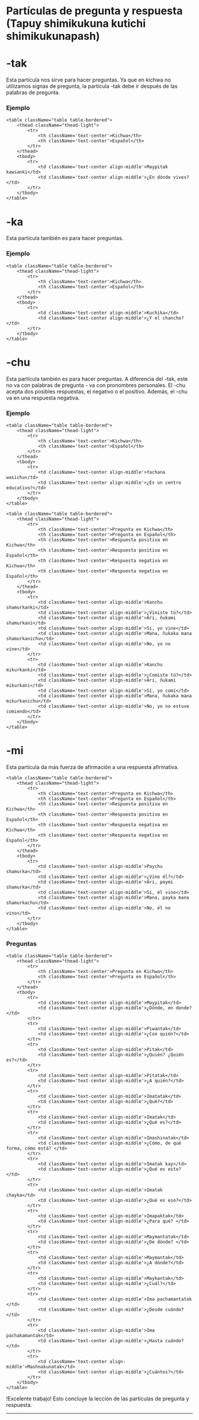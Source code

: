 
# Partículas de pregunta y respuesta (Tapuy shimikukuna kutichi shimikukunapash)

# -tak
Esta partícula nos sirve para hacer preguntas. Ya que en kichwa no utilizamos signas de pregunta, la partícula -tak debe ir después de las palabras de pregunta.

### Ejemplo

    <table className="table table-bordered">
        <thead className="thead-light">
            <tr>
                <th className='text-center'>Kichwa</th>
                <th className='text-center'>Español</th>                               
            </tr>
        </thead>
        <tbody>
            <tr>
                <td className='text-center align-middle'>Maypitak kawsanki</td>
                <td className='text-center align-middle'>¿En dónde vives?</td>                              
            </tr>                    
        </tbody>
    </table>

# -ka

Esta partícula también es para hacer preguntas.

### Ejemplo

    <table className="table table-bordered">
        <thead className="thead-light">
            <tr>
                <th className='text-center'>Kichwa</th>
                <th className='text-center'>Español</th>                               
            </tr>
        </thead>
        <tbody>
            <tr>
                <td className='text-center align-middle'>Kuchika</td>
                <td className='text-center align-middle'>¿Y el chancho?</td>                              
            </tr>                    
        </tbody>
    </table>

# -chu

Esta partícula también es para hacer preguntas. A diferencia del -tak, este no va con palabras de pregunta - va con pronombres personales. El -chu acepta dos posibles respuestas, el negativo o el positivo.
Además, el -chu va en una respuesta negativa.       

### Ejemplo

    <table className="table table-bordered">
        <thead className="thead-light">
            <tr>
                <th className='text-center'>Kichwa</th>
                <th className='text-center'>Español</th>                               
            </tr>
        </thead>
        <tbody>
            <tr>
                <td className='text-center align-middle'>Yachana wasichu</td>
                <td className='text-center align-middle'>¿Es un centro educativo?</td>                              
            </tr>                                  
        </tbody>
    </table>

    <table className="table table-bordered">
        <thead className="thead-light">
            <tr>
                <th className='text-center'>Pregunta en Kichwa</th>
                <th className='text-center'>Pregunta en Español</th>
                <th className='text-center'>Respuesta positiva en Kichwa</th>
                <th className='text-center'>Respuesta positiva en Español</th>  
                <th className='text-center'>Respuesta negativa en Kichwa</th>
                <th className='text-center'>Respuesta negativa en Español</th>                                
            </tr>
        </thead>
        <tbody>
            <tr>
                <td className='text-center align-middle'>Kanchu shamurkanki</td>
                <td className='text-center align-middle'>¿Viniste tú?</td>
                <td className='text-center align-middle'>Ari, ñukami shamurkani</td>
                <td className='text-center align-middle'>Si, yo vine</td>
                <td className='text-center align-middle'>Mana, ñukaka mana shamurkanichu</td>
                <td className='text-center align-middle'>No, yo no vine</td>                                  
            </tr>
            <tr>
                <td className='text-center align-middle'>Kanchu mikurkanki</td>
                <td className='text-center align-middle'>¿Comiste tú?</td>
                <td className='text-center align-middle'>Ari, ñukami mikurkani</td>
                <td className='text-center align-middle'>Sí, yo comí</td>
                <td className='text-center align-middle'>Mana, ñukaka mana mikurkanichu</td>
                <td className='text-center align-middle'>No, yo no estuve comiendo</td>                                  
            </tr>                                   
        </tbody>
    </table>

# -mi

Esta partícula da más fuerza de afirmación a una respuesta afirmativa.

    <table className="table table-bordered">
        <thead className="thead-light">
            <tr>
                <th className='text-center'>Pregunta en Kichwa</th>
                <th className='text-center'>Pregunta en Español</th>
                <th className='text-center'>Respuesta positiva en Kichwa</th>
                <th className='text-center'>Respuesta positiva en Español</th>  
                <th className='text-center'>Respuesta negativa en Kichwa</th>
                <th className='text-center'>Respuesta negativa en Español</th>                                
            </tr>
        </thead>
        <tbody>
            <tr>
                <td className='text-center align-middle'>Paychu shamurka</td>
                <td className='text-center align-middle'>¿Vino él?</td>
                <td className='text-center align-middle'>Ari, paymi shamurka</td>
                <td className='text-center align-middle'>Si, él vino</td>
                <td className='text-center align-middle'>Mana, payka mana shamurkachu</td>
                <td className='text-center align-middle'>No, él no vino</td>                                  
            </tr>                                              
        </tbody>
    </table>

### Preguntas

    <table className="table table-bordered">
        <thead className="thead-light">
            <tr>
                <th className='text-center'>Pregunta en Kichwa</th>
                <th className='text-center'>Pregunta en Español</th>                                            
            </tr>
        </thead>
        <tbody>
            <tr>
                <td className='text-center align-middle'>Maypitak</td>
                <td className='text-center align-middle'>¿Dónde, en donde?</td>                                                
            </tr>
            <tr>
                <td className='text-center align-middle'>Piwantak</td>
                <td className='text-center align-middle'>¿Con quién?</td>                                                
            </tr> 
            <tr>
                <td className='text-center align-middle'>Pitak</td>
                <td className='text-center align-middle'>¿Quién? ¿Quién es?</td>                                                
            </tr> 
            <tr>
                <td className='text-center align-middle'>Pitatak</td>
                <td className='text-center align-middle'>¿A quién?</td>                                                
            </tr> 
            <tr>
                <td className='text-center align-middle'>Imatatak</td>
                <td className='text-center align-middle'>¿Qué?</td>                                                
            </tr> 
            <tr>
                <td className='text-center align-middle'>Imatak</td>
                <td className='text-center align-middle'>¿Qué es?</td>                                                
            </tr> 
            <tr>
                <td className='text-center align-middle'>Imashinatak</td>
                <td className='text-center align-middle'>¿Cómo, de qué forma, cómo está? </td>                                                
            </tr> 
            <tr>
                <td className='text-center align-middle'>Imatak kay</td>
                <td className='text-center align-middle'>¿Qué es esto?</td>                                                
            </tr> 
            <tr>
                <td className='text-center align-middle'>Imatak chayka</td>
                <td className='text-center align-middle'>¿Qué es eso?</td>                                                
            </tr> 
            <tr>
                <td className='text-center align-middle'>Imapaktak</td>
                <td className='text-center align-middle'>¿Para qué? </td>                                                
            </tr> 
            <tr>
                <td className='text-center align-middle'>Maymantatak</td>
                <td className='text-center align-middle'>¿De dónde? </td>                                                
            </tr> 
            <tr>
                <td className='text-center align-middle'>Maymantak</td>
                <td className='text-center align-middle'>¿A dónde?</td>                                                
            </tr> 
            <tr>
                <td className='text-center align-middle'>Maykantak</td>
                <td className='text-center align-middle'>¿Cuál?</td>                                                
            </tr> 
            <tr>
                <td className='text-center align-middle'>Ima pachamantatak </td>
                <td className='text-center align-middle'>¿Desde cuándo?</td>                                                
            </tr> 
            <tr>
                <td className='text-center align-middle'>Ima pachakamantak</td>
                <td className='text-center align-middle'>¿Hasta cuándo?</td>                                                
            </tr> 
            <tr>
                <td className='text-center align-middle'>Mashnakunatak</td>
                <td className='text-center align-middle'>¿Cuántos?</td>                                                
            </tr>                                                         
        </tbody>
    </table>



!Excelente trabajo! Esto concluye la lección de las particulas de pregunta y respuesta.

<hr />
<MiniTestForm lecture="grammar-2" />
